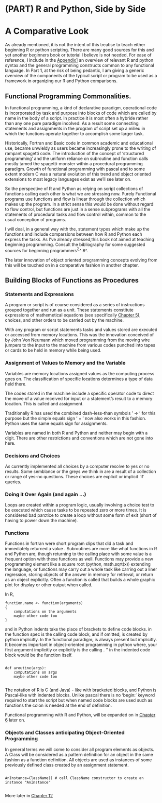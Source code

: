 # (PART) R and Python, Side by Side {-} 

# A Comparative Look


As already mentioned, it is not the intent of this treatise to teach either beginning R or python scripting. There are many good sources for this and yet another beginners book or tutorial I believe is not needed. For ease of reference, I include in the [Appendix1](Appendix_1.md) an overview of relevant R and python syntax and the general programming constructs common to any functional language. In Part 1, at the risk of being pedantic, I am giving a generic overview of the components of the typical script or program to be used as a framework in organizing our R and Python comparisons.

## Functional Programming Commonalities.

In functional programming, a kind of declarative paradigm, operational code is incorporated by task and purpose into blocks of code which are called by name in the body of a script. In practice it is most often a hybride rather than any one pure paradigm incolved. As a result some connecting statements and assignments in the program of script set up a milieu in which the functions operate together to accomplish some larger task.

Historically, Fortran and Basic code in common academic and educational use, became unwieldy as users became increasingly prone to the writing of rampant spagetti code. The introduction of the concept of 'structured programming' and the uniform reliance on subroutine and function calls mostly tamed the spagetti-monster within a procedural programming paradigm. Growth of functional programming with pascal and to some extent modern C was a natural evolution of this trend and object oriented extensions to most legacy languages exist as we'll see later on.

So the perspective of R and Python as relying on script collections of functions calling each other is what we are stressing now. Purely Functional programs use functions and flow is linear through the collection which makes up the program. In a strict sense this would be done without regard to flow control, but functions are just in a sense subprograms with all the statements of procedural tasks and flow control within, common to the usual conception of programs. 

I will deal, in a general way with the, statement types which make up the functions and include comparsions between how R and Python each express the tasks. As I've already stressed,this book not aimed at teaching beginning programming. Consult the bibliography for some suggested sources for beginning programmers^7,^^ 8^. \index{beginner programming} \index{learning python}

The later innovation of object oriented programming concepts evolving from this will be touched on in a comparative fashion in another chapter.

## Building Blocks of Functions as Procedures

### Statements and Expressions \index{statements} \index{expression}

A program or script is of course considered as a series of instructions grouped together and run as a unit. These statements constitute expressions of mathemetical equations (see specifically [Chapter 5]()), choices, and other orders to be carried out by the machine. 

With any program or script statements tasks and values stored are executed or accessed from memory locations. This was the innovation conceived of by John Von Neumann which moved programming from the moving wire jumpers to the input to the machine from various codes punched into tapes or cards to be held in memory while being used.

### Assignment of Values to Memory and the Variable \index{assignement statements}

Variables are memory locations assigned values as the computing process goes on. The classification of specific locations determines a type of data held there.

The codes stored in the machine include a specific operator code to direct the move of a value received for input or a statement's result to a memory location. This is called and assignment. 

Traditionally R has used the combined dash-less-than symbols ' -> ' for this purpose but the simple equals sign ' = ' now also works in this fashion. Python uses the same equals sign for assignments.

Variables are named in both R and Python and neither may begin with a digit. There are other restrictions and conventions which are not gone into here. 


### Decisions and Choices \index{conditionals} \index{branching} \index{program flow} \index{choices and decisions}

As currently implemented all choices by a computer resolve to yes or no results. Some semblance or the greys we think in are a result of a collection or range of yes-no questions. These choices are explicit or implicit 'if' queries.

### Doing it Over Again (and again ...) \index{loops}

Loops are created within a program logic, usually involving a choice test to be executed which cause tasks to be repeated zero or more times. It is considered bad parctice to create a loop without some form of exit (short of having to power down the machine).

### Functions \index{functions}

Functions in fortran were short program clips that did a task and immediately returned a value . Subroutines are more like what functions in R and Python are, though returning to the calling place with some value is a frequent option with these functions as well. Functions may provide a new programming element like a square root (python, math.sqrt(x)) extending the language, or functions may carry out a whole task like carring out a liner regression, storing objects of the answer in memory for retrieval, or return as an object explicitly. Often a function is called that builds a whole graphic plot for display or other output when called.

In R,

```
function.name <- function(arguments) 
{
    computations on the arguments
    maybe other code too
}
```

and in Python indents take the place of brackets to define code blocks. \index{Self} in the function spec is the calling code block, and if omitted, is created by python implicitly. In the functional paradigm, \index{self} is always present but implicitly. It becomes important in object-oriented programming in python where, your first argument implicitly or explicitly is the calling \index{namespace}. '\index{Self}' in the indented code block would be the function itself.

```

def aroutine(args):
    computations on args
    maybe other code too
  
```

The notation of R is C (and Java) - like with bracketed blocks, and Python is Pascal-like with indented blocks. Unlike pascal there is no 'begin:' keyword required to start the script but when named code blocks are used such as functions the colon is needed at the end of definition. 

Functional programming with R and Python, will be expanded on in [Chapter 6](06-Functional_Programming.Rmd) later on.

### Objects and Classes anticipating Object-Oriented Programming \index{object, class and instance}

In general terms we will come to consider all program elements as objects. A Class will be considered as a pattern definition for an object in the same fashion as a function definition. All objects are used as instances of some previously defined class created by an assignment statement. 

```

AnInstance=ClassName() # call ClassName constructor to create an instance "AnInstance"


```

More later in [Chapter 12](12-OO_Programming.Rmd)
